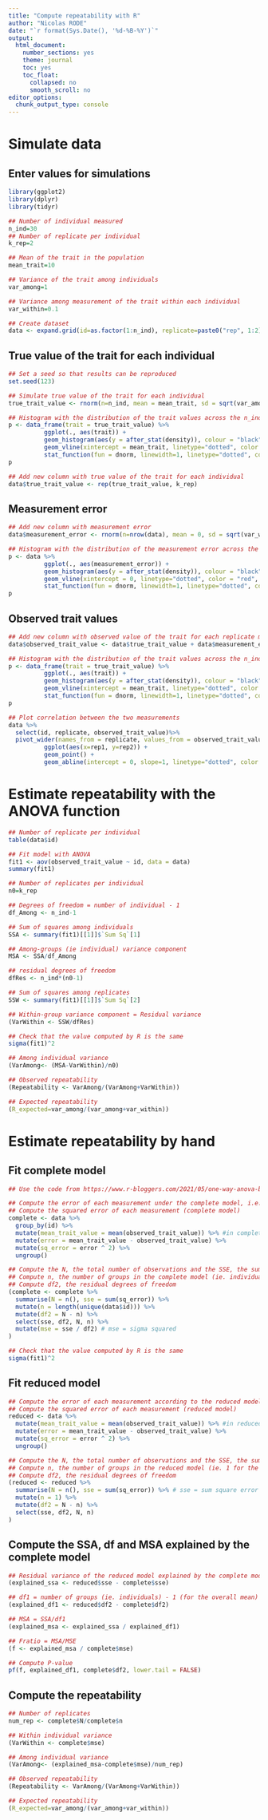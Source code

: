 ```yaml
---
title: "Compute repeatability with R"
author: "Nicolas RODE"
date: "`r format(Sys.Date(), '%d-%B-%Y')`"
output: 
  html_document: 
    number_sections: yes
    theme: journal
    toc: yes
    toc_float:
      collapsed: no
      smooth_scroll: no
editor_options: 
  chunk_output_type: console
---
```


# Simulate data
## Enter values for simulations
```r
library(ggplot2)
library(dplyr)
library(tidyr)

## Number of individual measured
n_ind=30
## Number of replicate per individual
k_rep=2

## Mean of the trait in the population
mean_trait=10

## Variance of the trait among individuals
var_among=1

## Variance among measurement of the trait within each individual
var_within=0.1

## Create dataset
data <- expand.grid(id=as.factor(1:n_ind), replicate=paste0("rep", 1:2))


```
## True value of the trait for each individual
```r
## Set a seed so that results can be reproduced
set.seed(123)

## Simulate true value of the trait for each individual
true_trait_value <- rnorm(n=n_ind, mean = mean_trait, sd = sqrt(var_among))

## Histogram with the distribution of the trait values across the n_ind individuals
p <- data_frame(trait = true_trait_value) %>%
          ggplot(., aes(trait)) + 
          geom_histogram(aes(y = after_stat(density)), colour = "black") +
          geom_vline(xintercept = mean_trait, linetype="dotted", color = "red", linewidth=1) + ## Add mean of the trait
          stat_function(fun = dnorm, linewidth=1, linetype="dotted", color = "red", geom = "line", args = list(mean = mean_trait, sd = sqrt(var_among))) ## Add expected distribution of the trait in the population
p

## Add new column with true value of the trait for each individual
data$true_trait_value <- rep(true_trait_value, k_rep)

```

## Measurement error
```r
## Add new column with measurement error
data$measurement_error <- rnorm(n=nrow(data), mean = 0, sd = sqrt(var_within))

## Histogram with the distribution of the measurement error across the n_ind * k_rep measurements
p <- data %>%
          ggplot(., aes(measurement_error)) + 
          geom_histogram(aes(y = after_stat(density)), colour = "black") +
          geom_vline(xintercept = 0, linetype="dotted", color = "red", linewidth=1) + ## Add mean of the trait
          stat_function(fun = dnorm, linewidth=1, linetype="dotted", color = "red", geom = "line", args = list(mean = 0, sd = sqrt(var_within))) 
p
```

## Observed trait values
```r
## Add new column with observed value of the trait for each replicate measurement of each individual
data$observed_trait_value <- data$true_trait_value + data$measurement_error

## Histogram with the distribution of the trait values across the n_ind * k_rep measurements
p <- data_frame(trait = true_trait_value) %>%
          ggplot(., aes(trait)) + 
          geom_histogram(aes(y = after_stat(density)), colour = "black") +
          geom_vline(xintercept = mean_trait, linetype="dotted", color = "red", linewidth=1) + ## Add mean of the trait
          stat_function(fun = dnorm, linewidth=1, linetype="dotted", color = "red", geom = "line", args = list(mean = mean_trait, sd = sqrt(var_among))) ## Add expected distribution of the trait in the population
p

## Plot correlation between the two measurements
data %>%
  select(id, replicate, observed_trait_value)%>%
  pivot_wider(names_from = replicate, values_from = observed_trait_value)%>%
          ggplot(aes(x=rep1, y=rep2)) +
          geom_point() +
          geom_abline(intercept = 0, slope=1, linetype="dotted", color = "red", linewidth=1) 
```


# Estimate repeatability with the ANOVA function
```r
## Number of replicate per individual
table(data$id)

## Fit model with ANOVA
fit1 <- aov(observed_trait_value ~ id, data = data)
summary(fit1)

## Number of replicates per individual
n0=k_rep

## Degrees of freedom = number of individual - 1
df_Among <- n_ind-1

## Sum of squares among individuals
SSA <- summary(fit1)[[1]]$`Sum Sq`[1] 

## Among-groups (ie individual) variance component
MSA <- SSA/df_Among

## residual degrees of freedom
dfRes <- n_ind*(n0-1) 

## Sum of squares among replicates
SSW <- summary(fit1)[[1]]$`Sum Sq`[2] 

## Within-group variance component = Residual variance
(VarWithin <- SSW/dfRes)

## Check that the value computed by R is the same
sigma(fit1)^2

## Among individual variance 
(VarAmong<- (MSA-VarWithin)/n0)

## Observed repeatability
(Repeatability <- VarAmong/(VarAmong+VarWithin))

## Expected repeatability
(R_expected=var_among/(var_among+var_within))

```

# Estimate repeatability by hand
## Fit complete model
```r
## Use the code from https://www.r-bloggers.com/2021/05/one-way-anova-by-hand/

## Compute the error of each measurement under the complete model, i.e. the difference between each measurement and the mean of two measurements of the same individual
## Compute the squared error of each measurement (complete model)
complete <- data %>%  
  group_by(id) %>% 
  mutate(mean_trait_value = mean(observed_trait_value)) %>% #in complete model, fit is the group mean (i.e. mean of each individual) 
  mutate(error = mean_trait_value - observed_trait_value) %>% 
  mutate(sq_error = error ^ 2) %>%
  ungroup()

## Compute the N, the total number of observations and the SSE, the sum of the squared error of each measurement
## Compute n, the number of groups in the complete model (ie. individuals in the dataset)
## Compute df2, the residual degrees of freedom
(complete <- complete %>% 
  summarise(N = n(), sse = sum(sq_error)) %>% 
  mutate(n = length(unique(data$id))) %>% 
  mutate(df2 = N - n) %>% 
  select(sse, df2, N, n) %>% 
  mutate(mse = sse / df2) # mse = sigma squared 
)

## Check that the value computed by R is the same
sigma(fit1)^2

```
## Fit reduced model
```r

## Compute the error of each measurement according to the reduced model, i.e. the difference between each measurement and the overall mean across all measurements in the dataset
## Compute the squared error of each measurement (reduced model)
reduced <- data %>%  
  mutate(mean_trait_value = mean(observed_trait_value)) %>% #in reduced model, fit is the overall mean 
  mutate(error = mean_trait_value - observed_trait_value) %>% 
  mutate(sq_error = error ^ 2) %>%
  ungroup() 

## Compute the N, the total number of observations and the SSE, the sum of the squared error of each measurement
## Compute n, the number of groups in the reduced model (ie. 1 for the overall mean)
## Compute df2, the residual degrees of freedom
(reduced <- reduced %>% 
  summarise(N = n(), sse = sum(sq_error)) %>% # sse = sum square error
  mutate(n = 1) %>% 
  mutate(df2 = N - n) %>% 
  select(sse, df2, N, n)
)
```

## Compute the SSA, df and MSA explained by the complete model
```r

## Residual variance of the reduced model explained by the complete model
(explained_ssa <- reduced$sse - complete$sse)

## df1 = number of groups (ie. individuals) - 1 (for the overall mean)
(explained_df1 <- reduced$df2 - complete$df2)

## MSA = SSA/df1
(explained_msa <- explained_ssa / explained_df1)

## Fratio = MSA/MSE
(f <- explained_msa / complete$mse)

## Compute P-value
pf(f, explained_df1, complete$df2, lower.tail = FALSE)
```

## Compute the repeatability
```r
## Number of replicates
num_rep <- complete$N/complete$n

## Within individual variance
(VarWithin <- complete$mse)

## Among individual variance 
(VarAmong<- (explained_msa-complete$mse)/num_rep)

## Observed repeatability
(Repeatability <- VarAmong/(VarAmong+VarWithin))

## Expected repeatability
(R_expected=var_among/(var_among+var_within))
```
